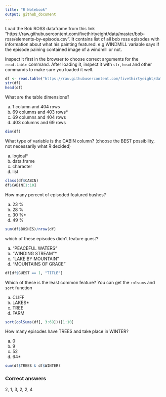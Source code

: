```yaml
---
title: "R Notebook"
output: github_document
---
```


Load the Bob ROSS dataframe from this link "https://raw.githubusercontent.com/fivethirtyeight/data/master/bob-ross/elements-by-episode.csv". It contains list of all bob ross episodes with information about what his painting featured. e.g WINDMILL variable says if the episode paining contained image of a windmill or not.

Inspect it first in the browser to choose correct arguments for the `read.table` command. After loading it, inspect it with `str`, `head` and other commands to make sure you loaded it well. 

```r
df <- read.table("https://raw.githubusercontent.com/fivethirtyeight/data/master/bob-ross/elements-by-episode.csv", sep=",", header = T, stringsAsFactors = F)
str(df)
head(df)
```

What are the table dimensions?

a) 1 column and 404 rows
b) 69 columns and 403 rows*
c) 69 columns and 404 rows
d) 403 columns and 69 rows
```r
dim(df)
```

What type of variable is the CABIN column? (choose the BEST possibility, not necessarily what R decided)

a) logical*
b) data.frame
c) character
d) list
```r
class(df$CABIN)
df$CABIN[1:10]
```

How many percent of episoded featured bushes?

a) 23 %
b) 28 %
c) 30 %*
d) 49 %
```r
sum(df$BUSHES)/nrow(df)
```

which of these episodes didn't feature guest?

a) "PEACEFUL WATERS"
b) "WINDING STREAM"*
c) "LAKE BY MOUNTAIN"
d) "MOUNTAINS OF GRACE"

```r
df[df$GUEST == 1, "TITLE"]
```

Which of these is the least common feature? You can get the `colsums` and `sort` function

a) CLIFF
b) LAKES*
c) TREE
d) FARM

```r
sort(colSums(df[, 3:69]))[1:10]
```

How many episodes have TREES and take place in WINTER?

a) 0
b) 9
c) 52
d) 64*

```r
sum(df$TREES & df$WINTER)
```


### Correct answers
2, 1, 3, 2, 2, 4
